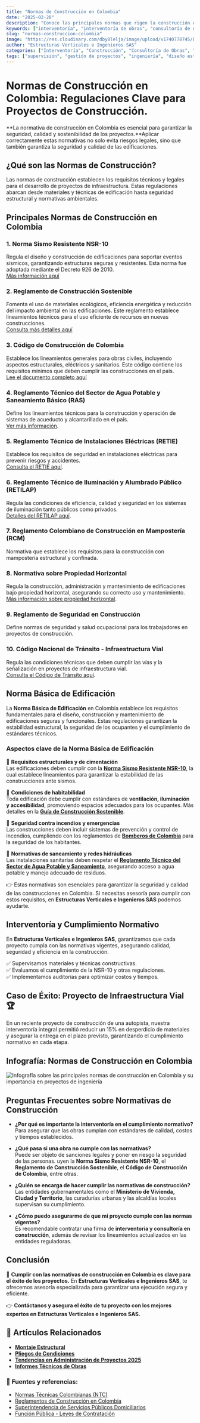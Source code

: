 ```yaml
---
title: "Normas de Construcción en Colombia"
date: "2025-02-28"
description: "Conoce las principales normas que rigen la construcción en Colombia, incluyendo la Norma Básica de Edificación y la NSR-10, entre otras."
keywords: ["interventoría", "interventoría de obras", "consultoría de obras", "supervisión de obras", "control de calidad", "normativas de construcción", "interventoría administrativa", "norma básica edificación", "normas de construcción en Colombia", "normativas de construcción en Colombia", "regulaciones de construcción en Colombia", "Código de Construcción Colombiano", "NSR-10", "Licencias de Construcción", "Normas de Edificación en Colombia"]
slug: "normas-construccion-colombia"
image: "https://res.cloudinary.com/dby8lelja/image/upload/v1740778745/Estructuras%20Verticales%20e%20Ingenieros%20SAS/Imagenes%20Blog/normas_de_contruccion_en_colombia_jzqwmh.webp"
author: "Estructuras Verticales e Ingenieros SAS"
categories: ["Interventoría", "Construcción", "Consultoría de Obras", "Supervisión de Obras", "Diseño Estructural", "Elaboración de Pliegos de Condiciones", "Diseño y Fabricación de Montajes Estructurales", "Recibo de Zonas Comunes PH"]
tags: ["supervisión", "gestión de proyectos", "ingeniería", "diseño estructural", "interventoría técnica", "interventoría administrativa", "control de calidad", "normativas construcción", "consultoría en construcción", "estructuras metálicas", "montajes estructurales", "obra civil", "supervisión de obras", "recibo de zonas comunes", "pliegos de condiciones", "Código de Construcción Colombiano", "NSR-10", "Licencias de Construcción", "Normas de Edificación en Colombia"]
---
```



# Normas de Construcción en Colombia: Regulaciones Clave para Proyectos de Construcción.

**La normativa de construcción en Colombia es esencial para garantizar la seguridad, calidad y sostenibilidad de los proyectos.**Aplicar correctamente estas normativas no solo evita riesgos legales, sino que también garantiza la seguridad y calidad de las edificaciones.


## ¿Qué son las Normas de Construcción?

Las normas de construcción establecen los requisitos técnicos y legales para el desarrollo de proyectos de infraestructura. Estas regulaciones abarcan desde materiales y técnicas de edificación hasta seguridad estructural y normativas ambientales.

## Principales Normas de Construcción en Colombia


### **1. Norma Sismo Resistente NSR-10**  
Regula el diseño y construcción de edificaciones para soportar eventos sísmicos, garantizando estructuras seguras y resistentes. Esta norma fue adoptada mediante el Decreto 926 de 2010.  
[Más información aquí](https://www.funcionpublica.gov.co/eva/gestornormativo/norma.php?i=39255)

### **2. Reglamento de Construcción Sostenible**  
Fomenta el uso de materiales ecológicos, eficiencia energética y reducción del impacto ambiental en las edificaciones. Este reglamento establece lineamientos técnicos para el uso eficiente de recursos en nuevas construcciones.  
[Consulta más detalles aquí](https://www.minambiente.gov.co/asuntos-ambientales-sectorial-y-urbana/construccion-sostenible/)

### **3. Código de Construcción de Colombia**  
Establece los lineamientos generales para obras civiles, incluyendo aspectos estructurales, eléctricos y sanitarios. Este código contiene los requisitos mínimos que deben cumplir las construcciones en el país.  
[Lee el documento completo aquí](https://idea.manizales.unal.edu.co/publicaciones/eventos/Seminario_Interdisciplinar_Ingenieria/04/1.pdf)

### **4. Reglamento Técnico del Sector de Agua Potable y Saneamiento Básico (RAS)**  
Define los lineamientos técnicos para la construcción y operación de sistemas de acueducto y alcantarillado en el país.  
[Ver más información](https://www.minvivienda.gov.co).  

### **5. Reglamento Técnico de Instalaciones Eléctricas (RETIE)**  
Establece los requisitos de seguridad en instalaciones eléctricas para prevenir riesgos y accidentes.  
[Consulta el RETIE aquí](https://www.minenergia.gov.co).  

### **6. Reglamento Técnico de Iluminación y Alumbrado Público (RETILAP)**  
Regula las condiciones de eficiencia, calidad y seguridad en los sistemas de iluminación tanto públicos como privados.  
[Detalles del RETILAP aquí](https://www.minenergia.gov.co/).  

### **7. Reglamento Colombiano de Construcción en Mampostería (RCM)**  
Normativa que establece los requisitos para la construcción con mampostería estructural y confinada.  


### **8. Normativa sobre Propiedad Horizontal**  
Regula la construcción, administración y mantenimiento de edificaciones bajo propiedad horizontal, asegurando su correcto uso y mantenimiento.  
[Más información sobre propiedad horizontal](https://www.funcionpublica.gov.co).  

### **9. Reglamento de Seguridad en Construcción**  
Define normas de seguridad y salud ocupacional para los trabajadores en proyectos de construcción.  

### **10. Código Nacional de Tránsito - Infraestructura Vial**  
Regula las condiciones técnicas que deben cumplir las vías y la señalización en proyectos de infraestructura vial.  
[Consulta el Código de Tránsito aquí](https://www.funcionpublica.gov.co/eva/gestornormativo/norma.php?i=16725).  



## Norma Básica de Edificación  

La **Norma Básica de Edificación** en Colombia establece los requisitos fundamentales para el diseño, construcción y mantenimiento de edificaciones seguras y funcionales. Estas regulaciones garantizan la estabilidad estructural, la seguridad de los ocupantes y el cumplimiento de estándares técnicos.  

### Aspectos clave de la Norma Básica de Edificación  

🔹 **Requisitos estructurales y de cimentación**  
Las edificaciones deben cumplir con la **[Norma Sismo Resistente NSR-10](https://www.minvivienda.gov.co/)**, la cual establece lineamientos para garantizar la estabilidad de las construcciones ante sismos.  

🔹 **Condiciones de habitabilidad**  
Toda edificación debe cumplir con estándares de **ventilación, iluminación y accesibilidad**, promoviendo espacios adecuados para los ocupantes. Más detalles en la **[Guía de Construcción Sostenible](https://www.minambiente.gov.co/)**.  

🔹 **Seguridad contra incendios y emergencias**  
Las construcciones deben incluir sistemas de prevención y control de incendios, cumpliendo con los reglamentos de **[Bomberos de Colombia](https://www.dnbc.gov.co/)** para la seguridad de los habitantes.  

🔹 **Normativas de saneamiento y redes hidráulicas**  
Las instalaciones sanitarias deben respetar el **[Reglamento Técnico del Sector de Agua Potable y Saneamiento](https://www.superservicios.gov.co/)**, asegurando acceso a agua potable y manejo adecuado de residuos.  

👉 Estas normativas son esenciales para garantizar la seguridad y calidad de las construcciones en Colombia. Si necesitas asesoría para cumplir con estos requisitos, en **Estructuras Verticales e Ingenieros SAS** podemos ayudarte.  



## Interventoría y Cumplimiento Normativo

En **Estructuras Verticales e Ingenieros SAS**, garantizamos que cada proyecto cumpla con las normativas vigentes, asegurando calidad, seguridad y eficiencia en la construcción.

✅ Supervisamos materiales y técnicas constructivas.  
✅ Evaluamos el cumplimiento de la NSR-10 y otras regulaciones.  
✅ Implementamos auditorías para optimizar costos y tiempos.

## Caso de Éxito: Proyecto de Infraestructura Vial 🏆

En un reciente proyecto de construcción de una autopista, nuestra interventoría integral permitió reducir un 15% en desperdicio de materiales y asegurar la entrega en el plazo previsto, garantizando el cumplimiento normativo en cada etapa.


## Infografía: Normas de Construcción en Colombia

![Infografía sobre las principales normas de construcción en Colombia y su importancia en proyectos de ingeniería](https://res.cloudinary.com/dby8lelja/image/upload/v1740779133/Estructuras%20Verticales%20e%20Ingenieros%20SAS/Imagenes%20Blog/normas_de_contruccion_en_colombia_infografia_uusoay.webp)



## Preguntas Frecuentes sobre Normativas de Construcción

- **¿Por qué es importante la interventoría en el cumplimiento normativo?**  
  Para asegurar que las obras cumplan con estándares de calidad, costos y tiempos establecidos.

- **¿Qué pasa si una obra no cumple con las normativas?**  
  Puede ser objeto de sanciones legales y poner en riesgo la seguridad de las personas.
  uyen la **Norma Sismo Resistente NSR-10**, el **Reglamento de Construcción Sostenible**, el **Código de Construcción de Colombia**, entre otras.  

- **¿Quién se encarga de hacer cumplir las normativas de construcción?**  
  Las entidades gubernamentales como el **Ministerio de Vivienda, Ciudad y Territorio**, las curadurías urbanas y las alcaldías locales supervisan su cumplimiento.  

- **¿Cómo puedo asegurarme de que mi proyecto cumple con las normas vigentes?**  
  Es recomendable contratar una firma de **interventoría y consultoría en construcción**, además de revisar los lineamientos actualizados en las entidades reguladoras.  

## Conclusión

📢 **Cumplir con las normativas de construcción en Colombia es clave para el éxito de los proyectos.** En **Estructuras Verticales e Ingenieros SAS**, te ofrecemos asesoría especializada para garantizar una ejecución segura y eficiente.

👉 **Contáctanos y asegura el éxito de tu proyecto con los mejores expertos en Estructuras Verticales e Ingenieros SAS.**

## 📌 Artículos Relacionados  
- **[Montaje Estructural](https://www.estructurasverticales.com/blog/montaje-estructural-construccion)**
- **[Pliegos de Condiciones](https://www.estructurasverticales.com/blog/elaboracion-pliegos-condiciones)**
- **[Tendencias en Administración de Proyectos 2025](https://www.estructurasverticales.com/blog/administracion-proyectos-construccion)**
- **[Informes Técnicos de Obras](https://www.estructurasverticales.com/blog/informes-tecnicos-obras)**

### 🔗 **Fuentes y referencias:**  
- [Normas Técnicas Colombianas (NTC)](https://www.icontec.org/)
- [Reglamentos de Construcción en Colombia](https://www.minvivienda.gov.co/)
- [Superintendencia de Servicios Públicos Domiciliarios](https://www.superservicios.gov.co/)
- [Función Pública - Leyes de Contratación](https://www.funcionpublica.gov.co/)